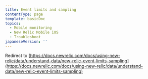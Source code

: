 ```yaml
---
title: Event limits and sampling
contentType: page
template: basicDoc
topics:
  - Mobile monitoring
  - New Relic Mobile iOS
  - Troubleshoot
japaneseVersion: ''
---
```


Redirect to [https://docs.newrelic.com/docs/using-new-relic/data/understand-data/new-relic-event-limits-sampling](https://docs.newrelic.com/docs/using-new-relic/data/understand-data/new-relic-event-limits-sampling)
